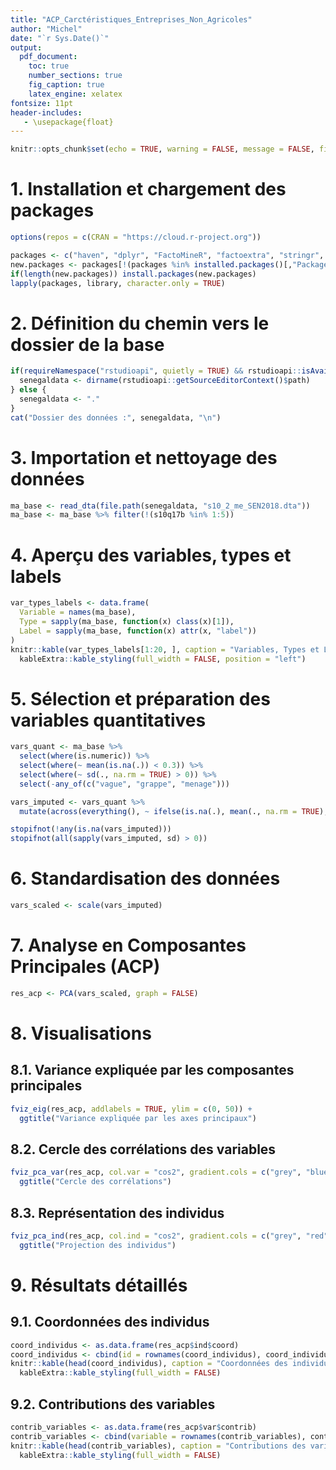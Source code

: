 ---
title: "ACP_Carctéristiques_Entreprises_Non_Agricoles"
author: "Michel"
date: "`r Sys.Date()`"
output:
  pdf_document:
    toc: true
    number_sections: true
    fig_caption: true
    latex_engine: xelatex
fontsize: 11pt
header-includes:
   - \usepackage{float}
---

```{r setup, include=FALSE}
knitr::opts_chunk$set(echo = TRUE, warning = FALSE, message = FALSE, fig.pos='H')
```

# 1. Installation et chargement des packages

```{r install_load_packages}
options(repos = c(CRAN = "https://cloud.r-project.org"))

packages <- c("haven", "dplyr", "FactoMineR", "factoextra", "stringr", "knitr", "kableExtra", "rstudioapi")
new.packages <- packages[!(packages %in% installed.packages()[,"Package"])]
if(length(new.packages)) install.packages(new.packages)
lapply(packages, library, character.only = TRUE)
```

# 2. Définition du chemin vers le dossier de la base

```{r define_path}
if(requireNamespace("rstudioapi", quietly = TRUE) && rstudioapi::isAvailable()) {
  senegaldata <- dirname(rstudioapi::getSourceEditorContext()$path)
} else {
  senegaldata <- "." 
}
cat("Dossier des données :", senegaldata, "\n")
```

# 3. Importation et nettoyage des données

```{r import_clean}
ma_base <- read_dta(file.path(senegaldata, "s10_2_me_SEN2018.dta"))
ma_base <- ma_base %>% filter(!(s10q17b %in% 1:5))
```

# 4. Aperçu des variables, types et labels

```{r variables_labels}
var_types_labels <- data.frame(
  Variable = names(ma_base),
  Type = sapply(ma_base, function(x) class(x)[1]),
  Label = sapply(ma_base, function(x) attr(x, "label"))
)
knitr::kable(var_types_labels[1:20, ], caption = "Variables, Types et Labels (extrait)") %>%
  kableExtra::kable_styling(full_width = FALSE, position = "left")
```

# 5. Sélection et préparation des variables quantitatives

```{r select_prepare}
vars_quant <- ma_base %>%
  select(where(is.numeric)) %>%
  select(where(~ mean(is.na(.)) < 0.3)) %>%
  select(where(~ sd(., na.rm = TRUE) > 0)) %>%
  select(-any_of(c("vague", "grappe", "menage")))

vars_imputed <- vars_quant %>%
  mutate(across(everything(), ~ ifelse(is.na(.), mean(., na.rm = TRUE), .)))

stopifnot(!any(is.na(vars_imputed)))
stopifnot(all(sapply(vars_imputed, sd) > 0))
```

# 6. Standardisation des données

```{r standardisation}
vars_scaled <- scale(vars_imputed)
```

# 7. Analyse en Composantes Principales (ACP)

```{r acp}
res_acp <- PCA(vars_scaled, graph = FALSE)
```

# 8. Visualisations

## 8.1. Variance expliquée par les composantes principales

```{r fviz_eig, fig.width=7, fig.height=5}
fviz_eig(res_acp, addlabels = TRUE, ylim = c(0, 50)) +
  ggtitle("Variance expliquée par les axes principaux")
```

## 8.2. Cercle des corrélations des variables

```{r fviz_pca_var, fig.width=7, fig.height=7}
fviz_pca_var(res_acp, col.var = "cos2", gradient.cols = c("grey", "blue"), repel = TRUE) +
  ggtitle("Cercle des corrélations")
```

## 8.3. Représentation des individus

```{r fviz_pca_ind, fig.width=7, fig.height=7}
fviz_pca_ind(res_acp, col.ind = "cos2", gradient.cols = c("grey", "red"), repel = TRUE) +
  ggtitle("Projection des individus")
```

# 9. Résultats détaillés

## 9.1. Coordonnées des individus

```{r coord_individus}
coord_individus <- as.data.frame(res_acp$ind$coord)
coord_individus <- cbind(id = rownames(coord_individus), coord_individus)
knitr::kable(head(coord_individus), caption = "Coordonnées des individus (extrait)") %>%
  kableExtra::kable_styling(full_width = FALSE)
```

## 9.2. Contributions des variables

```{r contrib_variables}
contrib_variables <- as.data.frame(res_acp$var$contrib)
contrib_variables <- cbind(variable = rownames(contrib_variables), contrib_variables)
knitr::kable(head(contrib_variables), caption = "Contributions des variables (extrait)") %>%
  kableExtra::kable_styling(full_width = FALSE)
```
